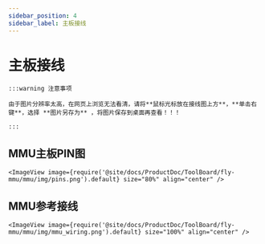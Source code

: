 ```yaml
---
sidebar_position: 4
sidebar_label: 主板接线
---
```



# 主板接线

    :::warning 注意事项

    由于图片分辨率太高，在网页上浏览无法看清，请将**鼠标光标放在接线图上方**，**单击右键**，选择 **图片另存为** ，将图片保存到桌面再查看！！！

    :::

## MMU主板PIN图

    <ImageView image={require('@site/docs/ProductDoc/ToolBoard/fly-mmu/mmu/img/pins.png').default} size="80%" align="center" />

## MMU参考接线

    <ImageView image={require('@site/docs/ProductDoc/ToolBoard/fly-mmu/mmu/img/mmu_wiring.png').default} size="100%" align="center" />
